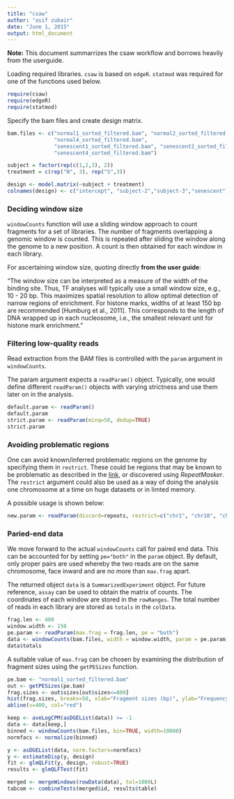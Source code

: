 ```yaml
---
title: "csaw"
author: "asif zubair"
date: "June 1, 2015"
output: html_document
---
```


**Note:** This document summarrizes the csaw workflow and borrows heavily from the userguide. 

Loading required libraries. `csaw` is based on `edgeR`. `statmod` was required for one of the functions used below.

```r
require(csaw) 
require(edgeR) 
require(statmod)
```

Specify the bam files and create design matrix.

```r
bam.files <- c("normal1_sorted_filtered.bam", "normal2_sorted_filtered.bam", 
               "normal4_sorted_filtered.bam", 
               "senescent1_sorted_filtered.bam", "senescent2_sorted_filtered.bam", 
               "senescent4_sorted_filtered.bam") 

subject = factor(rep(c(1,2,3), 2))
treatment = c(rep("N", 3), rep("S",3))

design <- model.matrix(~subject + treatment) 
colnames(design) <- c("intercept", "subject-2","subject-3","senescent")
```
### Deciding window size

`windowCounts` function will use a sliding window approach to count fragments for a set of libraries. The number of fragments
overlapping a genomic window is counted. This is repeated after sliding the window along the genome to a new position. A count is then obtained for each window in each library.

For ascertaining window size, quoting directly **from the user guide**: 

"The window size can be interpreted as a measure of the width of the binding site. Thus, TF analyses will typically use a small window size, e.g., 10 - 20 bp. This maximizes spatial resolution to allow optimal detection of narrow regions of enrichment. For histone marks, widths of at least 150 bp are recommended [Humburg et al., 2011]. This corresponds to the length of DNA wrapped up in each nucleosome, i.e., the smallest relevant unit for histone mark enrichment."

### Filtering low-quality reads

Read extraction from the BAM files is controlled with the `param` argument in `windowCounts`. 

The param argument expects a `readParam()` object. Typically, one would define different `readParam()` objects with varying strictness and use them later on in the analysis. 

```r
default.param <- readParam()
default.param
strict.param <- readParam(minq=50, dedup=TRUE)
strict.param
```

### Avoiding problematic regions

One can avoid known/inferred problematic regions on the genome by specifying them in `restrict`. These could be regions that may be known to be problematic as described in the [link](https://sites.google.com/site/anshulkundaje/projects/blacklists), or discovered using *RepeatMasker*. The `restrict` argument could also be used as a way of doing the analysis one chromosome at a time on huge datasets or in limted memory. 

A possible usage is shown below:

```r
new.param <- readParam(discard=repeats, restrict=c("chr1", "chr10", "chrX"))
```

### Paried-end data

We move forward to the actual `windowCounts` call for paired end data. This can be accounted for by setting `pe="both"` in the `param` object. By default, only proper pairs are used whereby the two reads are on the same chromosome, face inward and are no more than `max.frag` apart.

The returned object `data` is a `SummarizedExperiment` object. For future reference, `assay` can be used to obtain the matrix of counts. The coordinates of each window are stored in the `rowRanges`. The total number of reads in each library are stored as `totals` in the `colData`. 

```r
frag.len <- 400
window.width <- 150
pe.param <- readParam(max.frag = frag.len, pe = "both")
data <- windowCounts(bam.files, width = window.width, param = pe.param)
data$totals
```

A suitable value of `max.frag` can be chosen by examining the distribution of fragment sizes using the `getPESizes` function.

```r
pe.bam <- "normal1_sorted_filtered.bam"
out <- getPESizes(pe.bam)
frag.sizes <- out$sizes[out$sizes<=800]
hist(frag.sizes, breaks=50, xlab="Fragment sizes (bp)", ylab="Frequency", main="")
abline(v=400, col="red")
```





```r
keep <- aveLogCPM(asDGEList(data)) >= -1 
data <- data[keep,]
binned <- windowCounts(bam.files, bin=TRUE, width=10000) 
normfacs <- normalize(binned)
```

```r
y <- asDGEList(data, norm.factors=normfacs) 
y <- estimateDisp(y, design) 
fit <- glmQLFit(y, design, robust=TRUE) 
results <- glmQLFTest(fit)
```

```r
merged <- mergeWindows(rowData(data), tol=1000L) 
tabcom <- combineTests(merged$id, results$table)
```




